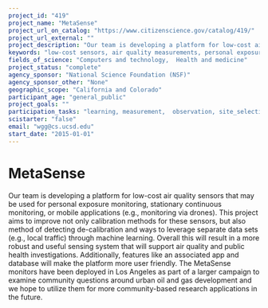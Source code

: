 ```yaml
---
project_id: "419"
project_name: "MetaSense"
project_url_on_catalog: "https://www.citizenscience.gov/catalog/419/"
project_url_external: ""
project_description: "Our team is developing a platform for low-cost air quality sensors that may be used for personal exposure monitoring, stationary continuous monitoring, or mobile applications (e.g., monitoring via drones). This project aims to improve not only calibration methods for these sensors, but also method of detecting de-calibration and ways to leverage separate data sets (e.g., local traffic) through machine learning. Overall this will result in a more robust and useful sensing system that will support air quality and public health investigations. Additionally, features like an associated app and database will make the platform more user friendly. The MetaSense monitors have been deployed in Los Angeles as part of a larger campaign to examine community questions around urban oil and gas development and we hope to utilize them for more community-based research applications in the future."
keywords: "low-cost sensors, air quality measurements, personal exposure"
fields_of_science: "Computers and technology,  Health and medicine"
project_status: "complete"
agency_sponsor: "National Science Foundation (NSF)"
agency_sponsor_other: "None"
geographic_scope: "California and Colorado"
participant_age: "general_public"
project_goals: ""
participation_tasks: "learning, measurement,  observation, site_selection_description"
scistarter: "false"
email: "wgg@cs.ucsd.edu"
start_date: "2015-01-01"
---
```


# MetaSense

Our team is developing a platform for low-cost air quality sensors that may be used for personal exposure monitoring, stationary continuous monitoring, or mobile applications (e.g., monitoring via drones). This project aims to improve not only calibration methods for these sensors, but also method of detecting de-calibration and ways to leverage separate data sets (e.g., local traffic) through machine learning. Overall this will result in a more robust and useful sensing system that will support air quality and public health investigations. Additionally, features like an associated app and database will make the platform more user friendly. The MetaSense monitors have been deployed in Los Angeles as part of a larger campaign to examine community questions around urban oil and gas development and we hope to utilize them for more community-based research applications in the future.
